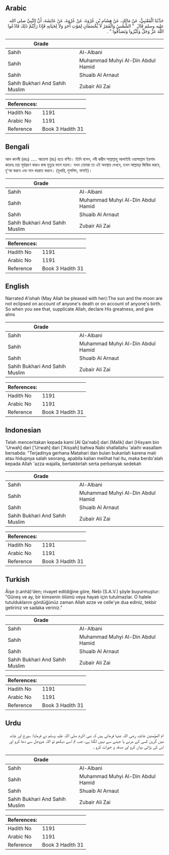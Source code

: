 ## Arabic


<div dir="rtl" lang="ar" style={{fontSize:'larger',backgroundColor:'#f8f9fa',padding:20}}>
حَدَّثَنَا الْقَعْنَبِيُّ، عَنْ مَالِكٍ، عَنْ هِشَامِ بْنِ عُرْوَةَ، عَنْ عُرْوَةَ، عَنْ عَائِشَةَ، أَنَّ النَّبِيَّ صلى الله عليه وسلم قَالَ ‏ "‏ الشَّمْسُ وَالْقَمَرُ لاَ يُخْسَفَانِ لِمَوْتِ أَحَدٍ وَلاَ لِحَيَاتِهِ فَإِذَا رَأَيْتُمْ ذَلِكَ فَادْعُوا اللَّهَ عَزَّ وَجَلَّ وَكَبِّرُوا وَتَصَدَّقُوا ‏"‏ ‏.‏
</div>
<div style={{backgroundColor:'#f8f9fa',padding:20, marginBottom: 10}}><table> <thead> <tr> <th>Grade</th> <th></th> </tr> </thead> <tbody> <tr><td>Sahih</td><td>Al-Albani</td></tr><tr><td>Sahih</td><td>Muhammad Muhyi Al-Din Abdul Hamid</td></tr><tr><td>Sahih</td><td>Shuaib Al Arnaut</td></tr><tr><td>Sahih Bukhari And Sahih Muslim</td><td>Zubair Ali Zai</td></tr></tbody></table><table> <thead> <tr> <th>References:</th> <th></th> </tr> </thead> <tbody><tr><td>Hadith No</td><td>1191</td></tr><tr><td>Arabic No</td><td>1191</td></tr><tr><td>Reference</td><td>Book 3 Hadith 31</td></tr></tbody></table></div>

## Bengali


<div dir="ltr" lang="bn" style={{fontSize:'larger',backgroundColor:'#f8f9fa',padding:20}}>
আল কানবী (রহঃ) ..... আয়েশা (রাঃ) হতে বর্ণিত। তিনি বলেন, নবী করীম সাল্লাল্লাহু আলাইহি ওয়াসাল্লাম ইরশাদ করেনঃ চন্দ্র সূর্যগ্রহণ কারও জন্ম মৃত্যুর ফলে হয়না। যখন তোমরা তা এই অবস্থায় দেখবে, তখন আল্লাহ্‌র জিকির করবে, দু'আ করবে এবং দান খয়রাত করবে। (বুখারি, মুসলিম, নাসাই)।
</div>
<div style={{backgroundColor:'#f8f9fa',padding:20, marginBottom: 10}}><table> <thead> <tr> <th>Grade</th> <th></th> </tr> </thead> <tbody> <tr><td>Sahih</td><td>Al-Albani</td></tr><tr><td>Sahih</td><td>Muhammad Muhyi Al-Din Abdul Hamid</td></tr><tr><td>Sahih</td><td>Shuaib Al Arnaut</td></tr><tr><td>Sahih Bukhari And Sahih Muslim</td><td>Zubair Ali Zai</td></tr></tbody></table><table> <thead> <tr> <th>References:</th> <th></th> </tr> </thead> <tbody><tr><td>Hadith No</td><td>1191</td></tr><tr><td>Arabic No</td><td>1191</td></tr><tr><td>Reference</td><td>Book 3 Hadith 31</td></tr></tbody></table></div>

## English


<div dir="ltr" lang="en" style={{fontSize:'larger',backgroundColor:'#f8f9fa',padding:20}}>
Narrated A'ishah (May Allah be pleased with her):The sun and the moon are not eclipsed on account of anyone's death or on account of anyone's birth. So when you see that, supplicate Allah, declare His greatness, and give alms
</div>
<div style={{backgroundColor:'#f8f9fa',padding:20, marginBottom: 10}}><table> <thead> <tr> <th>Grade</th> <th></th> </tr> </thead> <tbody> <tr><td>Sahih</td><td>Al-Albani</td></tr><tr><td>Sahih</td><td>Muhammad Muhyi Al-Din Abdul Hamid</td></tr><tr><td>Sahih</td><td>Shuaib Al Arnaut</td></tr><tr><td>Sahih Bukhari And Sahih Muslim</td><td>Zubair Ali Zai</td></tr></tbody></table><table> <thead> <tr> <th>References:</th> <th></th> </tr> </thead> <tbody><tr><td>Hadith No</td><td>1191</td></tr><tr><td>Arabic No</td><td>1191</td></tr><tr><td>Reference</td><td>Book 3 Hadith 31</td></tr></tbody></table></div>

## Indonesian


<div dir="ltr" lang="id" style={{fontSize:'larger',backgroundColor:'#f8f9fa',padding:20}}>
Telah menceritakan kepada kami [Al Qa'nabi] dari [Malik] dari [Hisyam bin 'Urwah] dari ['Urwah] dari ['Aisyah] bahwa Nabi shallallahu 'alaihi wasallam bersabda: "Terjadinya gerhana Matahari dan bulan bukanlah karena mati atau hidupnya salah seorang, apabila kalian melihat hal itu, maka berdo'alah kepada Allah 'azza wajalla, bertakbirlah serta perbanyak sedekah
</div>
<div style={{backgroundColor:'#f8f9fa',padding:20, marginBottom: 10}}><table> <thead> <tr> <th>Grade</th> <th></th> </tr> </thead> <tbody> <tr><td>Sahih</td><td>Al-Albani</td></tr><tr><td>Sahih</td><td>Muhammad Muhyi Al-Din Abdul Hamid</td></tr><tr><td>Sahih</td><td>Shuaib Al Arnaut</td></tr><tr><td>Sahih Bukhari And Sahih Muslim</td><td>Zubair Ali Zai</td></tr></tbody></table><table> <thead> <tr> <th>References:</th> <th></th> </tr> </thead> <tbody><tr><td>Hadith No</td><td>1191</td></tr><tr><td>Arabic No</td><td>1191</td></tr><tr><td>Reference</td><td>Book 3 Hadith 31</td></tr></tbody></table></div>

## Turkish


<div dir="ltr" lang="tr" style={{fontSize:'larger',backgroundColor:'#f8f9fa',padding:20}}>
Âişe (r.anhâ)'den; rivayet edildiğine göre, Nebi (S.A.V.) şöyle buyurmuştur: "Güneş ve ay, bir kimsenin ölümü veya hayatı için tutulmazlar. O halele tutulduklarını gördüğünüz zaman Allah azze ve celle'ye dua ediniz, tekbir getiriniz ve sadaka veriniz.”
</div>
<div style={{backgroundColor:'#f8f9fa',padding:20, marginBottom: 10}}><table> <thead> <tr> <th>Grade</th> <th></th> </tr> </thead> <tbody> <tr><td>Sahih</td><td>Al-Albani</td></tr><tr><td>Sahih</td><td>Muhammad Muhyi Al-Din Abdul Hamid</td></tr><tr><td>Sahih</td><td>Shuaib Al Arnaut</td></tr><tr><td>Sahih Bukhari And Sahih Muslim</td><td>Zubair Ali Zai</td></tr></tbody></table><table> <thead> <tr> <th>References:</th> <th></th> </tr> </thead> <tbody><tr><td>Hadith No</td><td>1191</td></tr><tr><td>Arabic No</td><td>1191</td></tr><tr><td>Reference</td><td>Book 3 Hadith 31</td></tr></tbody></table></div>

## Urdu


<div dir="rtl" lang="ur" style={{fontSize:'larger',backgroundColor:'#f8f9fa',padding:20}}>
ام المؤمنین عائشہ رضی اللہ عنہا فرماتی ہیں کہ نبی اکرم صلی اللہ علیہ وسلم نے فرمایا: سورج اور چاند میں گرہن کسی کے مرنے یا جینے سے نہیں لگتا ہے، جب تم اسے دیکھو تو اللہ عزوجل سے دعا کرو اور اس کی بڑائی بیان کرو اور صدقہ و خیرات کرو ۔
</div>
<div style={{backgroundColor:'#f8f9fa',padding:20, marginBottom: 10}}><table> <thead> <tr> <th>Grade</th> <th></th> </tr> </thead> <tbody> <tr><td>Sahih</td><td>Al-Albani</td></tr><tr><td>Sahih</td><td>Muhammad Muhyi Al-Din Abdul Hamid</td></tr><tr><td>Sahih</td><td>Shuaib Al Arnaut</td></tr><tr><td>Sahih Bukhari And Sahih Muslim</td><td>Zubair Ali Zai</td></tr></tbody></table><table> <thead> <tr> <th>References:</th> <th></th> </tr> </thead> <tbody><tr><td>Hadith No</td><td>1191</td></tr><tr><td>Arabic No</td><td>1191</td></tr><tr><td>Reference</td><td>Book 3 Hadith 31</td></tr></tbody></table></div>
